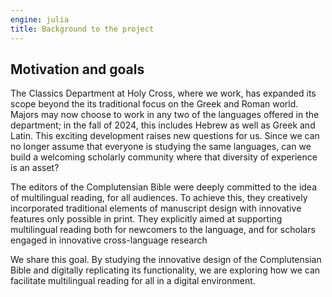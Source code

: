 ```yaml
---
engine: julia
title: Background to the project
---
```


## Motivation and goals


The Classics Department at Holy Cross, where we work, has expanded its scope beyond the its traditional focus on the Greek and Roman world. Majors may now choose to work in any two of the languages offered in the department; in the fall of 2024, this includes Hebrew as well as Greek and Latin. This exciting development raises new questions for us. Since we can no longer assume that everyone is studying the same languages, can we build a welcoming scholarly community where that diversity of experience is an asset? 

The editors of the Complutensian Bible were deeply committed to the idea of multilingual reading, for all audiences. To achieve this, they creatively incorporated traditional elements of manuscript design with innovative features only possible in print. They explicitly aimed at supporting multilingual reading both for newcomers to the language, and for scholars engaged in innovative cross-language research

We share this goal. By studying the innovative design of the Complutensian Bible and digitally replicating its functionality, we are exploring how we can facilitate multilingual reading for all in a digital environment.

